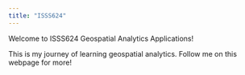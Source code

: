 ```yaml
---
title: "ISSS624"
---
```


Welcome to ISSS624 Geospatial Analytics Applications!

This is my journey of learning geospatial analytics. Follow me on this webpage for more!

